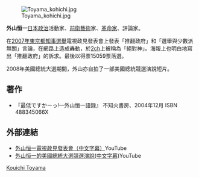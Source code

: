 {{Japanese|japanese=外山恒一|kana=とやまこういち|romaji=Toyama Kōichi}}
[[File:Toyama_kohichi.jpg|thumb]]

'''外山恒一'''{{BD|1970年|7月26日|catIdx=T}}[[日本|日本]][[政治|政治]]活動家、[[前衛藝術|前衛藝術]]家、[[革命家|革命家]]、評論家。

在[[2007年東京都知事選舉|2007年東京都知事選舉]]電視政見發表會上發表「推翻政府」和「選舉與少數派無關」言論，在網路上造成轟動，於[[2ch|2ch]]上被稱為「絕對神」。海報上也明白地寫出「推翻政府」的訴求。最後以得票15059票落選。

2008年美國總統大選期間，外山亦自拍了一部美國總統競選演說短片。

==著作==
* 『最低ですかーっ!—外山恒一語録』 不知火書房、2004年12月 ISBN 488345066X

==外部連結==
*[http://www.youtube.com/watch?v=EWq3tORxoIc 外山恒一電視政見發表會（中文字幕）]{{Wayback|url=http://www.youtube.com/watch?v=EWq3tORxoIc |date=20070331123032 }}YouTube
*[http://www.youtube.com/watch?v=vlggPYtpFuw 外山恒一的美國總統大選競選演說(中文字幕)]YouTube

{{Authority control}}
{{Japan-poli-bio-stub}}

[[Category:鹿兒島縣出身人物|Kouichi Toyama]]